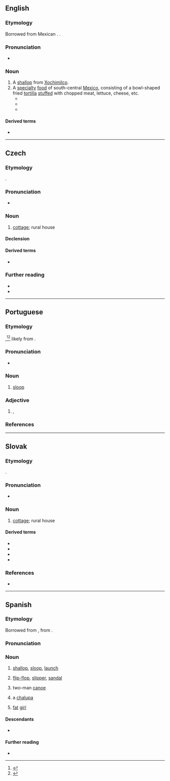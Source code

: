 {{also|chałupa|Chalupa|Chałupa}}
==English==
{{wikipedia}}

===Etymology===
Borrowed from Mexican {{bor|en|es|chalupa}}. {{doublet|en|shallop}}.

===Pronunciation===
* {{a|GA}} {{IPA|en|/t͡ʃəˈluːpə/}}

===Noun===
{{en-noun}}

# A [[shallop]] from [[Xochimilco]].
# A [[specialty]] [[food]] of south-central [[Mexico]], consisting of a bowl-shaped fried [[tortilla]] [[stuffed]] with chopped meat, lettuce, cheese, etc.
#* {{quote-book|en|year= 2018| title=The Ultimate Tortilla Press Cookbook|author=Dotty Griffith | page=116| passage=The Tex-Mex–style '''chalupas''' I'm most familiar with are built on flat, crisp-fried corn tortillas. }}
#* {{quote-journal|en|date=May 6, 2021 |work=Country Living Magazine|title=Shrimp Chalupas|author=Lyda Jones Burnette|volume=|number=|passage=(see title)}}
#* {{quote-journal|en|date=December 6, 2021|work=The Infatuation|title=NYC’s Best New Dishes Of 2021|author= Hannah Albertine, Nikko Duren, & Carlo Mantuano |volume=|number=|passage=The tortillas for the '''chalupas''' are cooked in pork lard on a charcoal-fired comal, and they get doused with salsa, shredded pork, and onions. }}

====Derived terms====
* {{l|en|quesalupa}}

{{C|en|Foods|Watercraft}}

----

==Czech==
{{wikipedia|lang=cs}}

===Etymology===
{{inh+|cs|sla-pro|*xalupa}}.

===Pronunciation===
* {{cs-IPA}}

===Noun===
{{cs-noun|g=f}}

# [[cottage]]; rural house

====Declension====
{{cs-decl-noun-auto|f|chalu|p|a}}

====Derived terms====
* {{l|cs|chaloupka}}

===Further reading===
* {{R:PSJC}}
* {{R:SSJC}}

{{C|cs|Buildings|Housing}}

----

==Portuguese==

===Etymology===
{{bor+|pt|fr|chaloupe}},<ref>{{R:pt:Infopédia}}</ref><ref>{{R:pt:Priberam}}</ref> likely from {{der|pt|fro|eschalope|t=shell}}.

===Pronunciation===
{{pt-IPA|pt=chalupa}}
* {{hyphenation|pt|cha|lu|pa}}

===Noun===
{{pt-noun|f}}

# [[sloop]] {{gloss|single-masted sailboat}}

===Adjective===
{{pt-adj|chalup|a}}

# {{lb|pt|Portugal}} {{l|en|crazy}}, {{l|en|mad}}

===References===
<references/>

{{C|pt|Watercraft}}

----

==Slovak==

===Etymology===
{{inh+|sk|sla-pro|*xalupa}}.

===Pronunciation===
* {{sk-IPA}}

===Noun===
{{sk-noun|f}}

# [[cottage]]; rural house

====Derived terms====
* {{l|sk|chalúpka}}
* {{l|sk|chalúpočka}}
* {{l|sk|chalúpčička}}
* {{l|sk|chalupisko}}

===References===
* {{R:SDK}}

{{C|sk|Buildings|Housing}}

----

==Spanish==
{{wikipedia|lang=es}}

===Etymology===
Borrowed from {{bor|es|fr|chaloupe}}, from {{der|es|fro|eschalope|t=shell}}.

===Pronunciation===
{{es-IPA}}

===Noun===
{{es-noun|f}}

# {{lb|es|nautical}} [[shallop]], [[sloop]], [[launch]] {{gloss|a kind of longboat}}
# {{lb|es|Chile}} [[flip-flop]], [[slipper]], [[sandal]]
# {{lb|es|Mexico}} two-man [[canoe]]
# {{lb|es|Mexico}} a [[#English|chalupa]] {{gloss|bowl-shaped fried [[tortilla]] [[stuffed]] with chopped meat, lettuce, cheese, etc.}}
# {{lb|es|Mexico|slang}} [[fat]] [[girl]]

====Descendants====
* {{desc|en|chalupa|bor=1}}

====Further reading====
* {{R:DRAE}}

{{C|es|Watercraft}}